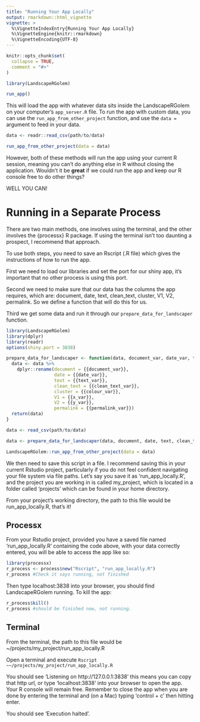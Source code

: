 ```yaml
---
title: "Running Your App Locally"
output: rmarkdown::html_vignette
vignette: >
  %\VignetteIndexEntry{Running Your App Locally}
  %\VignetteEngine{knitr::rmarkdown}
  %\VignetteEncoding{UTF-8}
---
```


```r
knitr::opts_chunk$set(
  collapse = TRUE,
  comment = "#>"
)
```

```r
library(LandscapeRGolem)

run_app()
```

This will load the app with whatever data sits inside the LandscapeRGolem on your computer's `app_server.R` file. To run the app with custom data, you can use the `run_app_from_other_project` function, and use the `data =` argument to feed in your data.

```r
data <- readr::read_csv(path/to/data)

run_app_from_other_project(data = data)
```

However, both of these methods will run the app using your current R session, meaning you can't do anything else in R without closing the application. Wouldn't it be **great** if we could run the app and keep our R console free to do other things?

WELL YOU CAN!

# Running in a Separate Process

There are two main methods, one involves using the terminal, and the other involves the {processx} R package. If using the terminal isn't too daunting a prospect, I recommend that approach.

To use both steps, you need to save an Rscript (.R file) which gives the instructions of how to run the app. 

First we need to load our libraries and set the port for our shiny app, it's important that no other process is using this port. 

Second we need to make sure that our data has the columns the app requires, which are: document, date, text, clean_text, cluster, V1, V2, permalink. So we define a function that will do this for us.

Third we get some data and run it through our `prepare_data_for_landscaper` function. 

```r
library(LandscapeRGolem)
library(dplyr)
library(readr)
options(shiny.port = 3838)

prepare_data_for_landscaper <- function(data, document_var, date_var, text_var, clean_text_var, colour_var, x_var, y_var,permalink_var){
  data <- data %>%
    dplyr::rename(document = {{document_var}},
                  date = {{date_var}},
                  text = {{text_var}},
                  clean_text = {{clean_text_var}},
                  cluster = {{colour_var}},
                  V1 = {{x_var}},
                  V2 = {{y_var}},
                  permalink = {{permalink_var}})
  return(data)
}

data <- read_csv(path/to/data)

data <- prepare_data_for_landscaper(data, document, date, text, clean_text, cluster_name, V1, V2, permalink)

LandscapeRGolem::run_app_from_other_project(data = data)
```

We then need to save this script in a file. I recommend saving this in your current Rstudio project, particularly if you do not feel confident navigating your file system via file paths. Let's say you save it as 'run_app_locally.R', and the project you are working in is called my_project, which is located in a folder called 'projects' which can be found in your home directory. 

From your project's working directory, the path to this file would be run_app_locally.R, that's it!

## Processx

From your Rstudio project, provided you have a saved file named 'run_app_locally.R' containing the code above, with your data correctly entered, you will be able to access the app like so:
```r
library(processx)
r_process <- process$new("Rscript", "run_app_locally.R")
r_process #Check it says running, not finished
```

Then type localhost:3838 into your browser, you should find LandscapeRGolem running. To kill the app:
```r
r_process$kill()
r_process #should be finished now, not running.
```


## Terminal

From the terminal, the path to this file would be ~/projects/my_project/run_app_locally.R

Open a terminal and execute
`Rscript ~~/projects/my_project/run_app_locally.R`

You should see
'Listening on http://127.0.0.1:3838' this means you can copy that http url, or type 'localhost:3838' into your browser to open the app. Your R console will remain free. Remember to close the app when you are done by entering the terminal and (on a Mac) typing 'control + c' then hitting enter.   

You should see 'Execution halted'.
